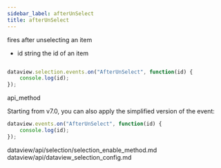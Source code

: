 ```yaml
---
sidebar_label: afterUnSelect
title: afterUnSelect
---
```



          


<Short>
 fires after unselecting an item



</Short>



- id    string  the id of an item




~~~js

dataview.selection.events.on("AfterUnSelect", function(id) {
    console.log(id);
});

~~~
 api_method

<Descr>

Starting from v7.0, you can also apply the simplified version of the event:

~~~js
dataview.events.on("AfterUnSelect", function(id) {
    console.log(id);
});
~~~


</Descr>


 
dataview/api/selection/selection_enable_method.md
dataview/api/dataview_selection_config.md






